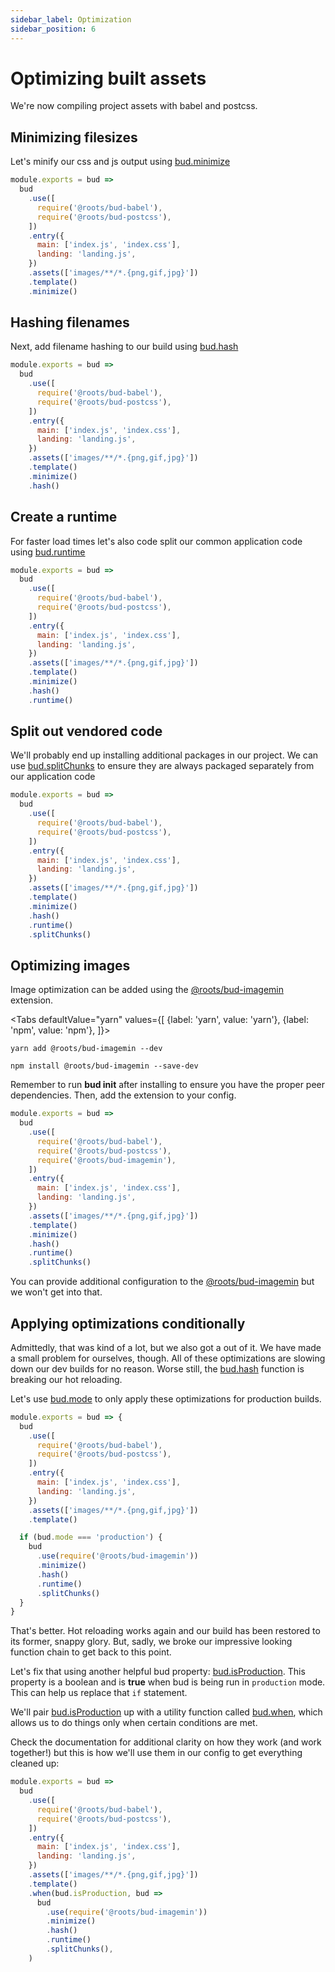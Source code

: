 ```yaml
---
sidebar_label: Optimization
sidebar_position: 6
---
```



# Optimizing built assets

We're now compiling project assets with babel and postcss.

## Minimizing filesizes

Let's minify our css and js output using [bud.minimize](/docs/bud.minimize)

```js {13} title='bud.config.js'
module.exports = bud => 
  bud
    .use([
      require('@roots/bud-babel'),
      require('@roots/bud-postcss'),
    ])
    .entry({
      main: ['index.js', 'index.css'],
      landing: 'landing.js',
    })
    .assets(['images/**/*.{png,gif,jpg}'])
    .template()
    .minimize()
```

## Hashing filenames

Next, add filename hashing to our build using [bud.hash](/docs/bud.hash)

```js {14} title='bud.config.js'
module.exports = bud => 
  bud
    .use([
      require('@roots/bud-babel'),
      require('@roots/bud-postcss'),
    ])    
    .entry({
      main: ['index.js', 'index.css'],
      landing: 'landing.js',
    })
    .assets(['images/**/*.{png,gif,jpg}'])
    .template()
    .minimize()
    .hash()
```

## Create a runtime

For faster load times let's also code split our common application code using [bud.runtime](/docs/bud.runtime)

```js {15} title='bud.config.js'
module.exports = bud => 
  bud
    .use([
      require('@roots/bud-babel'),
      require('@roots/bud-postcss'),
    ])    
    .entry({
      main: ['index.js', 'index.css'],
      landing: 'landing.js',
    })
    .assets(['images/**/*.{png,gif,jpg}'])
    .template()
    .minimize()
    .hash()
    .runtime()
```

## Split out vendored code

We'll probably end up installing additional packages in our project. We can use [bud.splitChunks](/docs/bud.splitChunks) to ensure 
they are always packaged separately from our application code

```js {16} title='bud.config.js'
module.exports = bud => 
  bud
    .use([
      require('@roots/bud-babel'),
      require('@roots/bud-postcss'),
    ])    
    .entry({
      main: ['index.js', 'index.css'],
      landing: 'landing.js',
    })
    .assets(['images/**/*.{png,gif,jpg}'])
    .template()
    .minimize()
    .hash()
    .runtime()
    .splitChunks()
```

## Optimizing images

Image optimization can be added using the [@roots/bud-imagemin](/extensions/bud-imagemin) extension.

<Tabs
  defaultValue="yarn"
  values={[
    {label: 'yarn', value: 'yarn'},
    {label: 'npm', value: 'npm'},
  ]}>
  <TabItem value="yarn">

    yarn add @roots/bud-imagemin --dev

  </TabItem>
  <TabItem value="npm">

    npm install @roots/bud-imagemin --save-dev

  </TabItem>
</Tabs>

Remember to run **bud init** after installing to ensure you have the proper peer dependencies. Then, add the extension to your config.

```js {6} title='bud.config.js'
module.exports = bud => 
  bud
    .use([
      require('@roots/bud-babel'),
      require('@roots/bud-postcss'),
      require('@roots/bud-imagemin'),
    ])    
    .entry({
      main: ['index.js', 'index.css'],
      landing: 'landing.js',
    })
    .assets(['images/**/*.{png,gif,jpg}'])
    .template()
    .minimize()
    .hash()
    .runtime()
    .splitChunks()
```

You can provide additional configuration to the [@roots/bud-imagemin](/extensions/bud-imagemin) but we won't get into that.

## Applying optimizations conditionally

Admittedly, that was kind of a lot, but we also got a out of it. We have made a small problem for ourselves, though. All of these optimizations
are slowing down our dev builds for no reason. Worse still, the [bud.hash](/docs/bud.hash) function is breaking our hot reloading.

Let's use [bud.mode](/docs/bud.mode/index) to only apply these optimizations for production builds.

```js {14-21} title='bud.config.js'
module.exports = bud => {
  bud
    .use([
      require('@roots/bud-babel'),
      require('@roots/bud-postcss'),
    ])    
    .entry({
      main: ['index.js', 'index.css'],
      landing: 'landing.js',
    })
    .assets(['images/**/*.{png,gif,jpg}'])
    .template()

  if (bud.mode === 'production') {
    bud
      .use(require('@roots/bud-imagemin'))
      .minimize()
      .hash()
      .runtime()
      .splitChunks()
  }
}
```

That's better. Hot reloading works again and our build has been restored to its former, snappy glory. But, sadly, 
we broke our impressive looking function chain to get back to this point.

Let's fix that using another helpful bud property: [bud.isProduction](/docs/bud.mode/bud.isProduction). This property is a boolean and is **true**
when bud is being run in `production` mode. This can help us replace that `if` statement.

We'll pair [bud.isProduction](/docs/bud.mode/bud.isProduction) up with a utility function called [bud.when](/docs/bud.when), 
which allows us to do things only when certain conditions are met.

Check the documentation for additional clarity on how they work (and work together!) but this is how we'll use them in our config to get everything cleaned up:

```js {13-20} title='bud.config.js'
module.exports = bud => 
  bud
    .use([
      require('@roots/bud-babel'),
      require('@roots/bud-postcss'),
    ])    
    .entry({
      main: ['index.js', 'index.css'],
      landing: 'landing.js',
    })
    .assets(['images/**/*.{png,gif,jpg}'])
    .template()
    .when(bud.isProduction, bud => 
      bud
        .use(require('@roots/bud-imagemin'))
        .minimize()
        .hash()
        .runtime()
        .splitChunks(),
    )
```
